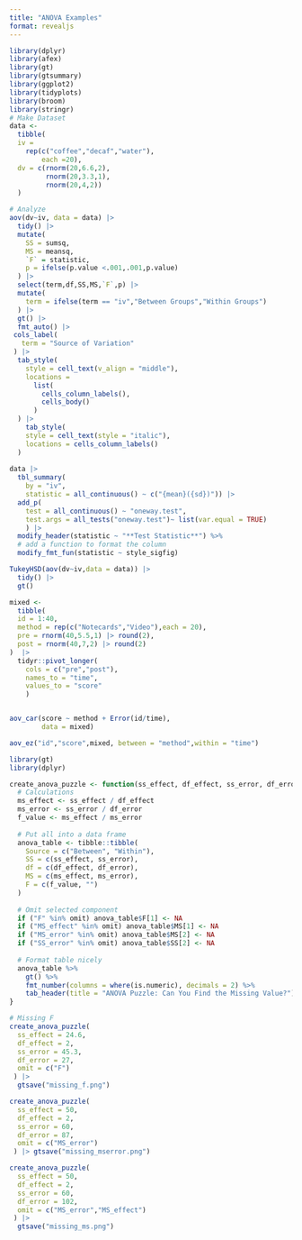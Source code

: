 ```yaml
---
title: "ANOVA Examples"
format: revealjs
---
```


```r
library(dplyr)
library(afex)
library(gt)
library(gtsummary)
library(ggplot2)
library(tidyplots)
library(broom)
library(stringr)
# Make Dataset
data <- 
  tibble(
  iv = 
    rep(c("coffee","decaf","water"),
        each =20),
  dv = c(rnorm(20,6.6,2),
         rnorm(20,3.3,1),
         rnorm(20,4,2))
  )

# Analyze
aov(dv~iv, data = data) |> 
  tidy() |> 
  mutate(
    SS = sumsq,
    MS = meansq,
    `F` = statistic,
    p = ifelse(p.value <.001,.001,p.value)
  ) |> 
  select(term,df,SS,MS,`F`,p) |> 
  mutate(
    term = ifelse(term == "iv","Between Groups","Within Groups")
  ) |> 
  gt() |> 
  fmt_auto() |> 
 cols_label(
   term = "Source of Variation"
 ) |> 
  tab_style(
    style = cell_text(v_align = "middle"),
    locations = 
      list(
        cells_column_labels(),
        cells_body()
      )
  ) |> 
    tab_style(
    style = cell_text(style = "italic"),
    locations = cells_column_labels()
  )
  
data |> 
  tbl_summary(
    by = "iv",
    statistic = all_continuous() ~ c("{mean}({sd})")) |> 
  add_p(
    test = all_continuous() ~ "oneway.test",
    test.args = all_tests("oneway.test")~ list(var.equal = TRUE)
    ) |> 
  modify_header(statistic ~ "**Test Statistic**") %>%
  # add a function to format the column
  modify_fmt_fun(statistic ~ style_sigfig)

TukeyHSD(aov(dv~iv,data = data)) |> 
  tidy() |> 
  gt()


```

```r

mixed <- 
  tibble(
  id = 1:40,
  method = rep(c("Notecards","Video"),each = 20),
  pre = rnorm(40,5.5,1) |> round(2),
  post = rnorm(40,7,2) |> round(2)
)  |> 
  tidyr::pivot_longer(
    cols = c("pre","post"),
    names_to = "time",
    values_to = "score"
    )


aov_car(score ~ method + Error(id/time),
        data = mixed)

aov_ez("id","score",mixed, between = "method",within = "time")

```

```r
library(gt)
library(dplyr)

create_anova_puzzle <- function(ss_effect, df_effect, ss_error, df_error, omit = c("F", "MS_effect", "MS_error", "SS_error")) {
  # Calculations
  ms_effect <- ss_effect / df_effect
  ms_error <- ss_error / df_error
  f_value <- ms_effect / ms_error
  
  # Put all into a data frame
  anova_table <- tibble::tibble(
    Source = c("Between", "Within"),
    SS = c(ss_effect, ss_error),
    df = c(df_effect, df_error),
    MS = c(ms_effect, ms_error),
    F = c(f_value, "")
  )
  
  # Omit selected component
  if ("F" %in% omit) anova_table$F[1] <- NA
  if ("MS_effect" %in% omit) anova_table$MS[1] <- NA
  if ("MS_error" %in% omit) anova_table$MS[2] <- NA
  if ("SS_error" %in% omit) anova_table$SS[2] <- NA
  
  # Format table nicely
  anova_table %>%
    gt() %>%
    fmt_number(columns = where(is.numeric), decimals = 2) %>%
    tab_header(title = "ANOVA Puzzle: Can You Find the Missing Value?")
}

# Missing F
create_anova_puzzle(
  ss_effect = 24.6,
  df_effect = 2,
  ss_error = 45.3,
  df_error = 27,
  omit = c("F")
 ) |> 
  gtsave("missing_f.png")

create_anova_puzzle(
  ss_effect = 50,
  df_effect = 2,
  ss_error = 60,
  df_error = 87,
  omit = c("MS_error")
 ) |> gtsave("missing_mserror.png")

create_anova_puzzle(
  ss_effect = 50,
  df_effect = 2,
  ss_error = 60,
  df_error = 102,
  omit = c("MS_error","MS_effect")
 ) |> 
  gtsave("missing_ms.png")

```
